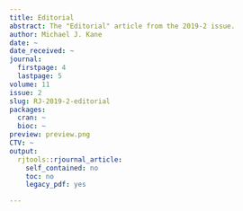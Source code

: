```yaml
---
title: Editorial
abstract: The "Editorial" article from the 2019-2 issue.
author: Michael J. Kane
date: ~
date_received: ~
journal:
  firstpage: 4
  lastpage: 5
volume: 11
issue: 2
slug: RJ-2019-2-editorial
packages:
  cran: ~
  bioc: ~
preview: preview.png
CTV: ~
output:
  rjtools::rjournal_article:
    self_contained: no
    toc: no
    legacy_pdf: yes

---
```


